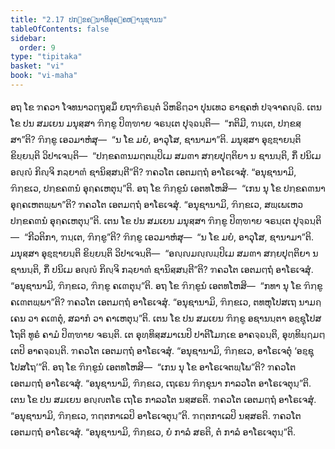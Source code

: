 ```yaml
---
title: "2.17 ປກ຺ຂຄຓນາທິອຸຄ຺ຄຫຓານຸຊານນ"
tableOfContents: false
sidebar:
  order: 9
type: "tipitaka"
basket: "vi"
book: "vi-maha"
---
```



<DynamicBreadcrumb />

<Division number="156" book="vi-maha">

<Paragraph number="653" book="vi-maha">
ອຖ ໂຂ ຠຄວາ ໂຈທນາວຕ຺ຖຸສ຺ມິໍ ຍຖາຠິຣນ຺ຕໍ ວິຫຣິຕ຺ວາ ປຸນເທວ ຣາຊຄຫໍ ປຈ຺ຈາຄຎ຺ຉິ.
</Paragraph>

<Paragraph number="654" book="vi-maha">
ເຕນ ໂຂ ປນ ສມເຍນ ມນຸສ຺ສາ ຠິກ຺ຂູ ປິຓ຺ຑາຍ ຈຣນ຺ເຕ ປຸຈ຺ຉນ຺ຕິ—  “ກຕິມີ, ຠນ຺ເຕ, ປກ຺ຂສ຺ສາ”ຕິ? ຠິກ຺ຂູ ເອວມາຫໍສຸ—  “ນ ໂຂ ມຍໍ, ອາວຸໂສ, ຊານາມາ”ຕິ. ມນຸສ຺ສາ ອຸຊ຺ຌາຍນ຺ຕິ ຂິຍ຺ຍນ຺ຕິ ວິປາເຈນ຺ຕິ—  “ປກ຺ຂຄຓນມຕ຺ຕມ຺ປິເມ ສມຓາ ສກ຺ຍປຸຕ຺ຕິຍາ ນ ຊານນ຺ຕິ, ກິໍ ປນິເມ ອຎ຺ຎໍ ກິຎ຺ຈິ ກລ຺ຍາຓໍ ຊານິສ຺ສນ຺ຕີ”ຕິ? ຠຄວໂຕ ເອຕມຕ຺ຖໍ ອາໂຣເຈສຸໍ. “ອນຸຊານາມິ, ຠິກ຺ຂເວ, ປກ຺ຂຄຓນໍ ອຸຄ຺ຄເຫຕຸນ຺”ຕິ. ອຖ ໂຂ ຠິກ຺ຂູນໍ ເອຕທໂຫສິ—  “ເກນ ນຸ ໂຂ ປກ຺ຂຄຓນາ ອຸຄ຺ຄເຫຕພ຺ພາ”ຕິ? ຠຄວໂຕ ເອຕມຕ຺ຖໍ ອາໂຣເຈສຸໍ. “ອນຸຊານາມິ, ຠິກ຺ຂເວ, ສພ຺ເພເຫວ ປກ຺ຂຄຓນໍ ອຸຄ຺ຄເຫຕຸນ຺”ຕິ.
</Paragraph>

</Division>
<Division number="157" book="vi-maha">

<Paragraph number="655" book="vi-maha">
ເຕນ ໂຂ ປນ ສມເຍນ ມນຸສ຺ສາ ຠິກ຺ຂູ ປິຓ຺ຑາຍ ຈຣນ຺ເຕ ປຸຈ຺ຉນ຺ຕິ—  “ກີວຕິກາ, ຠນ຺ເຕ, ຠິກ຺ຂູ”ຕິ? ຠິກ຺ຂູ ເອວມາຫໍສຸ—  “ນ ໂຂ ມຍໍ, ອາວຸໂສ, ຊານາມາ”ຕິ. ມນຸສ຺ສາ ອຸຊ຺ຌາຍນ຺ຕິ ຂິຍ຺ຍນ຺ຕິ ວິປາເຈນ຺ຕິ—  “ອຎ຺ຎມຎ຺ຎມ຺ປິເມ ສມຓາ ສກ຺ຍປຸຕ຺ຕິຍາ ນ ຊານນ຺ຕິ, ກິໍ ປນິເມ ອຎ຺ຎໍ ກິຎ຺ຈິ ກລ຺ຍາຓໍ ຊານິສ຺ສນ຺ຕີ”ຕິ? ຠຄວໂຕ ເອຕມຕ຺ຖໍ ອາໂຣເຈສຸໍ. “ອນຸຊານາມິ, ຠິກ຺ຂເວ, ຠິກ຺ຂູ ຄເຓຕຸນ຺”ຕິ.
</Paragraph>

<Paragraph number="656" book="vi-maha">
ອຖ ໂຂ ຠິກ຺ຂູນໍ ເອຕທໂຫສິ—  “ກທາ ນຸ ໂຂ ຠິກ຺ຂູ ຄເຓຕພ຺ພາ”ຕິ? ຠຄວໂຕ ເອຕມຕ຺ຖໍ ອາໂຣເຈສຸໍ. “ອນຸຊານາມິ, ຠິກ຺ຂເວ, ຕທຫຸໂປສເຖ ນາມຄ຺ເຄນ ວາ ຄເຓຕຸໍ, ສລາກໍ ວາ ຄາເຫຕຸນ຺”ຕິ.
</Paragraph>

</Division>
<Division number="158" book="vi-maha">

<Paragraph number="657" book="vi-maha">
ເຕນ ໂຂ ປນ ສມເຍນ ຠິກ຺ຂູ ອຊານນ຺ຕາ ອຊ຺ຊຸໂປສໂຖຕິ ທູຣໍ ຄາມໍ ປິຓ຺ຑາຍ ຈຣນ຺ຕິ. ເຕ ອຸທ຺ທິສ຺ສມາເນປິ ປາຕິໂມກ຺ເຂ ອາຄຈ຺ຉນ຺ຕິ, ອຸທ຺ທິຏ຺ຐມຕ຺ເຕປິ ອາຄຈ຺ຉນ຺ຕິ. ຠຄວໂຕ ເອຕມຕ຺ຖໍ ອາໂຣເຈສຸໍ. “ອນຸຊານາມິ, ຠິກ຺ຂເວ, ອາໂຣເຈຕຸໍ ‘ອຊ຺ຊຸໂປສໂຖ’”ຕິ.
</Paragraph>

<Paragraph number="658" book="vi-maha">
ອຖ ໂຂ ຠິກ຺ຂູນໍ ເອຕທໂຫສິ—  “ເກນ ນຸ ໂຂ ອາໂຣເຈຕພ຺ໂພ”ຕິ? ຠຄວໂຕ ເອຕມຕ຺ຖໍ ອາໂຣເຈສຸໍ. “ອນຸຊານາມິ, ຠິກ຺ຂເວ, ເຖເຣນ ຠິກ຺ຂຸນາ ກາລວໂຕ ອາໂຣເຈຕຸນ຺”ຕິ.
</Paragraph>

<Paragraph number="659" book="vi-maha">
ເຕນ ໂຂ ປນ ສມເຍນ ອຎ຺ຎຕໂຣ ເຖໂຣ ກາລວໂຕ ນສ຺ສຣຕິ. ຠຄວໂຕ ເອຕມຕ຺ຖໍ ອາໂຣເຈສຸໍ. “ອນຸຊານາມິ, ຠິກ຺ຂເວ, ຠຕ຺ຕກາເລປິ ອາໂຣເຈຕຸນ຺”ຕິ.
</Paragraph>

<Paragraph number="660" book="vi-maha">
ຠຕ຺ຕກາເລປິ ນສ຺ສຣຕິ. ຠຄວໂຕ ເອຕມຕ຺ຖໍ ອາໂຣເຈສຸໍ. “ອນຸຊານາມິ, ຠິກ຺ຂເວ, ຍໍ ກາລໍ ສຣຕິ, ຕໍ ກາລໍ ອາໂຣເຈຕຸນ຺”ຕິ.
</Paragraph>
</Division>